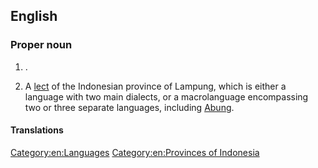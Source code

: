 ==English==
{{wikipedia}}

===Proper noun===
{{en-proper noun}}

# {{place|en|province|c/Indonesia}}.
# A [[lect]] of the Indonesian province of Lampung, which is either a language with two main dialects, or a macrolanguage encompassing two or three separate languages, including [[Abung]].

====Translations====
{{trans-top|the province}}
{{trans-mid}}
{{trans-bottom}}

{{trans-top|the lect}}
{{trans-mid}}
{{trans-bottom}}

[[Category:en:Languages]]
[[Category:en:Provinces of Indonesia]]